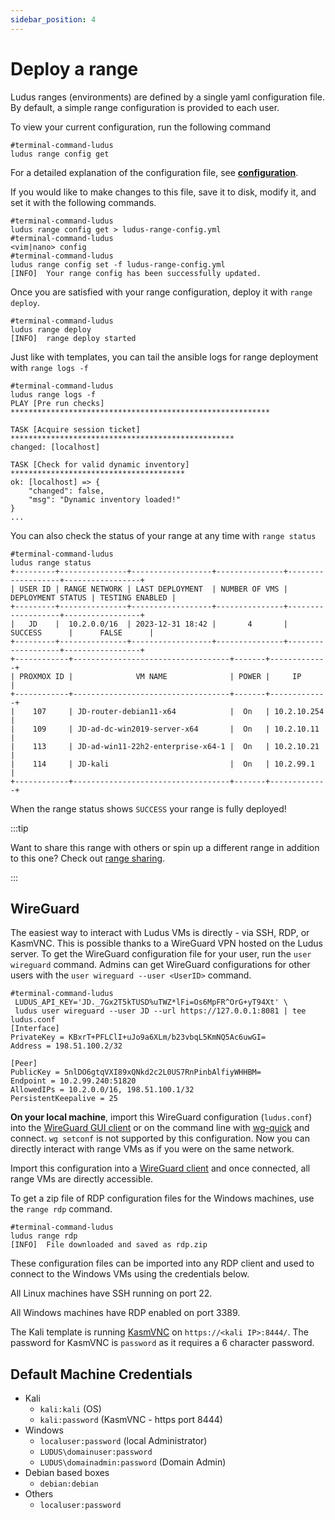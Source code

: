```yaml
---
sidebar_position: 4
---
```


# Deploy a range

Ludus ranges (environments) are defined by a single yaml configuration file. By default, a simple range configuration is provided to each user.

To view your current configuration, run the following command

```shell-session
#terminal-command-ludus
ludus range config get
```

For a detailed explanation of the configuration file, see **[configuration](../configuration)**.

If you would like to make changes to this file, save it to disk, modify it, and set it with the following commands.

```shell-session
#terminal-command-ludus
ludus range config get > ludus-range-config.yml
#terminal-command-ludus
<vim|nano> config
#terminal-command-ludus
ludus range config set -f ludus-range-config.yml
[INFO]  Your range config has been successfully updated.
```

Once you are satisfied with your range configuration, deploy it with `range deploy`.

```shell-session
#terminal-command-ludus
ludus range deploy
[INFO]  range deploy started
```

Just like with templates, you can tail the ansible logs for range deployment with `range logs -f`

```shell-session
#terminal-command-ludus
ludus range logs -f
PLAY [Pre run checks] **********************************************************

TASK [Acquire session ticket] **************************************************
changed: [localhost]

TASK [Check for valid dynamic inventory] ***************************************
ok: [localhost] => {
    "changed": false,
    "msg": "Dynamic inventory loaded!"
}
...
```

You can also check the status of your range at any time with `range status`

```shell-session
#terminal-command-ludus
ludus range status
+---------+---------------+------------------+---------------+-------------------+-----------------+
| USER ID | RANGE NETWORK | LAST DEPLOYMENT  | NUMBER OF VMS | DEPLOYMENT STATUS | TESTING ENABLED |
+---------+---------------+------------------+---------------+-------------------+-----------------+
|   JD    |  10.2.0.0/16  | 2023-12-31 18:42 |       4       |      SUCCESS      |      FALSE      |
+---------+---------------+------------------+---------------+-------------------+-----------------+
+------------+-----------------------------------+-------+-------------+
| PROXMOX ID |              VM NAME              | POWER |     IP      |
+------------+-----------------------------------+-------+-------------+
|    107     | JD-router-debian11-x64            |  On   | 10.2.10.254 |
|    109     | JD-ad-dc-win2019-server-x64       |  On   | 10.2.10.11  |
|    113     | JD-ad-win11-22h2-enterprise-x64-1 |  On   | 10.2.10.21  |
|    114     | JD-kali                           |  On   | 10.2.99.1   |
+------------+-----------------------------------+-------+-------------+
```

When the range status shows `SUCCESS` your range is fully deployed!

:::tip

Want to share this range with others or spin up a different range in addition to this one? Check out [range sharing](../sharing).

:::

## WireGuard

The easiest way to interact with Ludus VMs is directly - via SSH, RDP, or KasmVNC.
This is possible thanks to a WireGuard VPN hosted on the Ludus server.
To get the WireGuard configuration file for your user, run the `user wireguard` command.
Admins can get WireGuard configurations for other users with the `user wireguard --user <UserID>` command.

```shell-session
#terminal-command-ludus
 LUDUS_API_KEY='JD._7Gx2T5kTUSD%uTWZ*lFi=Os6MpFR^OrG+yT94Xt' \
 ludus user wireguard --user JD --url https://127.0.0.1:8081 | tee ludus.conf
[Interface]
PrivateKey = KBxrT+PFLClI+uJo9a6XLm/b23vbqL5KmNQ5Ac6uwGI=
Address = 198.51.100.2/32

[Peer]
PublicKey = 5nlDO6gtqVXI89xQNkd2c2L0US7RnPinbAlfiyWHHBM=
Endpoint = 10.2.99.240:51820
AllowedIPs = 10.2.0.0/16, 198.51.100.1/32
PersistentKeepalive = 25
```

**On your local machine**, import this WireGuard configuration (`ludus.conf`) into the [WireGuard GUI client](https://www.wireguard.com/install/) or on the command line with [wg-quick](https://manpages.ubuntu.com/manpages/jammy/man8/wg-quick.8.html) and connect. 
`wg setconf` is not supported by this configuration.
Now you can directly interact with range VMs as if you were on the same network.

Import this configuration into a [WireGuard client](https://www.wireguard.com/install/) and once connected, all range VMs are directly accessible.

To get a zip file of RDP configuration files for the Windows machines, use the `range rdp` command.

```shell-session
#terminal-command-ludus
ludus range rdp
[INFO]  File downloaded and saved as rdp.zip
```

These configuration files can be imported into any RDP client and used to connect to the Windows VMs using the credentials below.

All Linux machines have SSH running on port 22.

All Windows machines have RDP enabled on port 3389.

The Kali template is running [KasmVNC](https://github.com/kasmtech/KasmVNC) on `https://<kali IP>:8444/`.
The password for KasmVNC is `password` as it requires a 6 character password.

## Default Machine Credentials
  - Kali
    - `kali:kali` (OS)
    - `kali:password` (KasmVNC - https port 8444)
  - Windows
    - `localuser:password` (local Administrator)
    - `LUDUS\domainuser:password`
    - `LUDUS\domainadmin:password` (Domain Admin)
  - Debian based boxes
    - `debian:debian`
  - Others
    - `localuser:password`
